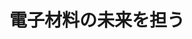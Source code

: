 ﻿---
title: "電子材料の未来を担う"
category: "工学院"
vol: 76
interviewee: "大友 明"
url: "http://www.ohtomo.apc.titech.ac.jp/"
tags: ["材料","化学","金属","電子","酸化"]
pdf: "76-3-otomo.pdf"
career: ""
preface: "大友研究室では、近年注目されている金属酸化物の研究を行なっている。大友先生は、その中でも酸化 亜鉛を電子材料として利用することを考えている。酸化亜鉛は安価で高性能な電子材料としての利用が期 待されているが、半導体としての特性はまだ実用レベルに達していない。本稿では、先生がどのようにし て酸化亜鉛を半導体として利用する道を拓いたのか、その材料化学的な視点について紹介する。"
---
